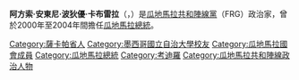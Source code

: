 {{Infobox President
 | name=阿方索·波狄優
 | image=
 | order=[[瓜地馬拉總統|瓜地馬拉總統]]
 | term_start=2000年1月14日
 | term_end=2004年1月14日
 | predecessor=[[阿爾瓦羅·恩里克·阿爾蘇·伊里戈延|阿爾瓦羅·恩里克·阿爾蘇·伊里戈延]]
 | successor=[[奧斯卡·貝爾赫|奧斯卡·貝爾赫]]
 | birth_date={{Birth date and age|1951|9|24|df=yes}}
 | birth_place=[[薩卡帕省|薩卡帕]]
 | spouse=
 | party=[[瓜地馬拉共和陣線|瓜地馬拉共和陣線]]
}}
'''阿方索·安東尼·波狄優·卡布雷拉'''（{{lang-es|Alfonso Antonio Portillo Cabrera}}，{{bd|1951年|9月24日}}）是[[瓜地馬拉|瓜地馬拉]][[瓜地馬拉共和陣線|共和陣線黨]]（FRG）政治家，曾於2000年至2004年間擔任[[瓜地馬拉總統|瓜地馬拉總統]]。

{{Authority control}}
{{DEFAULTSORT:Portillo, Alfonso}}
[[Category:薩卡帕省人|Category:薩卡帕省人]]
[[Category:墨西哥國立自治大學校友|Category:墨西哥國立自治大學校友]]
[[Category:瓜地馬拉國會成員|Category:瓜地馬拉國會成員]]
[[Category:瓜地馬拉總統|Category:瓜地馬拉總統]]
[[Category:考迪羅|Category:考迪羅]]
[[Category:瓜地馬拉共和陣線政治人物|Category:瓜地馬拉共和陣線政治人物]]